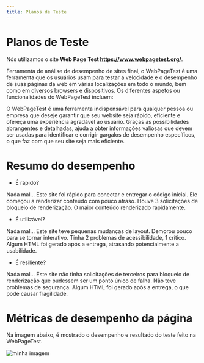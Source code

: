 ```yaml
---
title: Planos de Teste
---
```


# Planos de Teste

Nós utilizamos o site **Web Page Test https://www.webpagetest.org/**. 

Ferramenta de análise de desempenho de sites final, o WebPageTest é uma ferramenta que os usuários usam para testar a velocidade e o desempenho de suas páginas da web em várias localizações em todo o mundo, bem como em diversos browsers e dispositivos. Os diferentes aspetos ou funcionalidades do WebPageTest incluem:

O WebPageTest é uma ferramenta indispensável para qualquer pessoa ou empresa que deseje garantir que seu website seja rápido, eficiente e ofereça uma experiência agradável ao usuário. Graças às possibilidades abrangentes e detalhadas, ajuda a obter informações valiosas que devem ser usadas para identificar e corrigir gargalos de desempenho específicos, o que faz com que seu site seja mais eficiente.

# Resumo do desempenho

- É rápido?

Nada mal... Este site foi rápido para conectar e entregar o código inicial. Ele começou a renderizar conteúdo com pouco atraso. Houve 3 solicitações de bloqueio de renderização. O maior conteúdo renderizado rapidamente.

- É utilizável?

Nada mal... Este site teve pequenas mudanças de layout. Demorou pouco para se tornar interativo. Tinha 2 problemas de acessibilidade, 1 crítico. Algum HTML foi gerado após a entrega, atrasando potencialmente a usabilidade.

- É resiliente?

Nada mal... Este site não tinha solicitações de terceiros para bloqueio de renderização que pudessem ser um ponto único de falha. Não teve problemas de segurança. Algum HTML foi gerado após a entrega, o que pode causar fragilidade.

# Métricas de desempenho da página

Na imagem abaixo, é mostrado o desempenho e resultado do teste feito na WebPageTest.

![minha imagem](/img/teste.jpg)